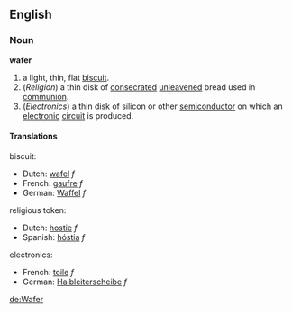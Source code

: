 ==English==
===Noun===
'''wafer'''

# a light, thin, flat [[biscuit]].
# (''Religion'') a thin disk of [[consecrate]]d [[unleavened]] bread used in [[communion]].
# (''Electronics'') a thin disk of silicon or other [[semiconductor]] on which an [[electronic]] [[circuit]] is produced.

====Translations====
biscuit:
*Dutch: [[wafel]] ''f''
*French: [[gaufre]] ''f''
*German: [[Waffel]] ''f''

religious token:

*Dutch: [[hostie]] ''f''
*Spanish: [[hóstia]] ''f''

electronics:
*French: [[toile]] ''f''
*German: [[Halbleiterscheibe]] ''f''

[[de:Wafer]]